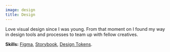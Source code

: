 ```yaml
---
image: design
title: Design
---
```


Love visual design since I was young. From that moment on I found my way in design tools and processes to team up with fellow creatives.

<span class="block mt-1">
  <strong class="font-medium">Skills:</strong>
  <a 
    class="link" 
    href="https://figma.com/"
    title="Web Components"
    aria-label="Figma"
    target="_blank"
    rel="noreferrer"
  >Figma</a>,
  <a 
    class="link" 
    href="https://storybook.js.org/"
    title="Storybook"
    aria-label="Storybook"
    target="_blank"
    rel="noreferrer"
  >Storybook</a>,
  <a 
    class="link" 
    href="https://specifyapp.com/blog/introduction-to-design-tokens"
    title="Design Tokens"
    aria-label="Design Tokens"
    target="_blank"
    rel="noreferrer"
  >Design Tokens</a>.
</span>
